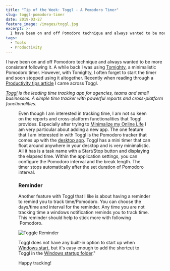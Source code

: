```yaml
---
title: "Tip of the Week: Toggl - A Pomodoro Timer"
slug: toggl-pomodoro-timer
date: 2019-03-27
feature_image: /images/toggl.jpg
excerpt: >-
  I have been on and off Pomodoro technique and always wanted to be more consistent following it. A while back I was using Tomighty(GHOSTURL/blog/tomighty-a-pomodoro-timer/), a minimalistic Pomodoro timer. However, with...
tags:
  - Tools
  - Productivity
---
```

I have been on and off Pomodoro technique and always wanted to be more consistent following it. A while back I was using [Tomighty](/blog/tomighty-a-pomodoro-timer/), a minimalistic Pomodoro timer. However, with Tomighty, I often forget to start the timer and soon stopped using it altogether. Recently when reading through a [Productivity tips article](https://scotch.io/bar-talk/productivity-tips-ive-learned-building-scotchio#toc-time-is-still-a-major-factor) I came across Toggl.

_[Toggl](https://toggl.com/) is the leading time tracking app for agencies, teams and small businesses. A simple time tracker with powerful reports and cross-platform functionalities._

<Figure src="/images/toggl.jpg" caption="### Pomodoro Tracker" />

Even though I am interested in tracking time, I am not so keen on the reports and cross-platform functionalities that Toggl provides. Especially after trying to [Minimalize my Online Life](/blog/digital-minimalism/) I am very particular about adding a new app. The one feature that I am interested in with Toggl is the Pomodoro tracker that comes up with the [desktop app](https://toggl.com/toggl-desktop/). Toggl has a mini timer that can float around anywhere in your desktop and is very minimalistic. All it has is a task name with a Start/Stop button and displaying the elapsed time. Within the application settings, you can configure the Pomodoro interval and the break length. The timer stops automatically after the set duration of Pomodoro interval.

### Reminder

Another feature with Toggl that I like is about having a reminder to remind you to track time/Pomodoro. You can choose the days/time and interval for the reminder. Any time you are not tracking time a windows notification reminds you to track time. This reminder should help to stick more with following  Pomodoro.

![Toggle Reminder](/images/toggl_reminder.jpg)

Toggl does not have any built-in option to start up when [Windows start](https://github.com/toggl/toggldesktop/issues/542), but it's easy enough to add the shortcut to Toggl in the [Windows startup folder](https://www.thewindowsclub.com/startup-folder-in-windows-8)."

Happy tracking!